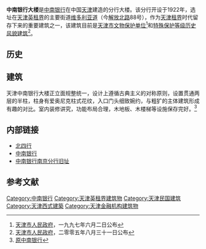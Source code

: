 {{文物保护单位
| 级别 = 省级
| 省区市 = 天津市
| 名称 = 原中南银行大楼
| 图片 = [[File:天津中南银行大楼.jpg|200px]]
| 编号 = 3
| 分类 = 近现代重要史迹及代表性建筑
| 时代 = 1922年
| 所在 = [[天津市|天津市]][[和平区_(天津市)|和平区]]
| 登录 = 1997年6月2日
}}
'''中南银行大楼'''是[[中南银行|中南银行]]在中国[[天津|天津]]建造的分行大楼。该分行开设于1922年，选址在[[天津英租界|天津英租界]]的主要街道[[天津维多利亚道|维多利亚道]]（今[[解放北路|解放北路]]88号），作为[[天津租界|天津租界]]时代留存下来的重要建筑之一，该建筑目前是[[天津市文物保护单位|天津市文物保护单位]]<ref>[[天津市人民政府|天津市人民政府]]，一九九七年六月二日公布</ref>和[[天津历史风貌建筑|特殊保护等级历史风貌建筑]]<ref>[[天津市人民政府|天津市人民政府]]，二零零五年八月三十一日公布</ref>。

== 历史 ==

== 建筑 ==
{{天津历史风貌建筑
| 省区市 = 天津市
| 名称 = 原中南银行
| 图片 = [[File:原中南银行铭牌.jpg|200px]]
| 编号 = 0110007
| 等级 = 特殊保护
| 时代 = 1922年
| 所在 = [[天津市|天津市]][[和平区_(天津市)|和平区]]
| 公布 = 2005年8月31日
}}
天津中南银行大楼正立面规整统一，设计上遵循古典主义的对称原则，设置贯通两层的半柱，柱身有爱奥尼克柱式花纹，入口门头细致婉约，与粗犷的主体建筑形成有趣的对比。室内装修讲究，功能布局合理，木地板、木楼梯等设施保存完好。<ref>[http://www.jwb.com.cn/jwb/html/2009-09/04/content_373312.htm 原中南银行]{{dead link|date=2017年11月 |bot=InternetArchiveBot |fix-attempted=yes }}</ref>

== 内部链接 ==
* [[北四行|北四行]]
* [[中南银行|中南银行]]
* [[中南银行南京分行旧址|中南银行南京分行旧址]]

== 参考文献 ==
{{reflist}}

{{天津解放北路建筑群}}
{{天津近代历史文化专题}}
{{天津市文物保护单位}}

[[Category:中南银行|Category:中南银行]]
[[Category:天津英租界建筑物|Category:天津英租界建筑物]]
[[Category:天津民国建筑|Category:天津民国建筑]]
[[Category:天津西式建築|Category:天津西式建築]]
[[Category:天津金融机构建筑物|Category:天津金融机构建筑物]]